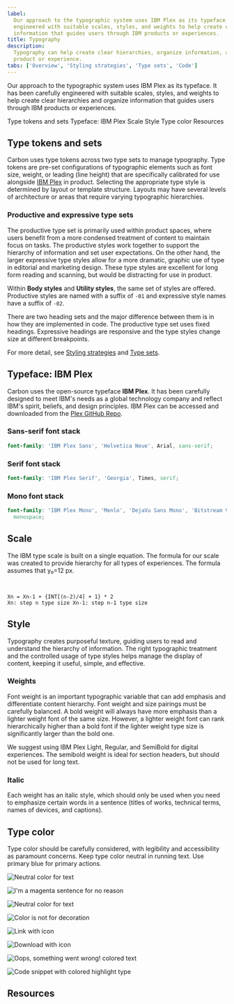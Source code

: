 ```yaml
---
label:
  Our approach to the typographic system uses IBM Plex as its typeface. It has been carefully
  engineered with suitable scales, styles, and weights to help create clear hierarchies and organize
  information that guides users through IBM products or experiences.
title: Typography
description:
  Typography can help create clear hierarchies, organize information, and guide users through a
  product or experience.
tabs: ['Overview', 'Styling strategies', 'Type sets', 'Code']
---
```


<PageDescription>

Our approach to the typographic system uses IBM Plex as its typeface. It has been carefully
engineered with suitable scales, styles, and weights to help create clear hierarchies and organize
information that guides users through IBM products or experiences.

</PageDescription>

<AnchorLinks>

<AnchorLink>Type tokens and sets</AnchorLink>
<AnchorLink>Typeface: IBM Plex</AnchorLink>
<AnchorLink>Scale</AnchorLink>
<AnchorLink>Style</AnchorLink>
<AnchorLink>Type color</AnchorLink>
<AnchorLink>Resources</AnchorLink>

</AnchorLinks>

## Type tokens and sets

Carbon uses type tokens across two type sets to manage typography. Type tokens are pre-set
configurations of typographic elements such as font size, weight, or leading (line height) that are
specifically calibrated for use alongside [IBM Plex](http://ibm.com/plex) in product. Selecting the
appropriate type style is determined by layout or template structure. Layouts may have several
levels of architecture or areas that require varying typographic hierarchies.

### Productive and expressive type sets

The productive type set is primarily used within product spaces, where users benefit from a more
condensed treatment of content to maintain focus on tasks. The productive styles work together to
support the hierarchy of information and set user expectations. On the other hand, the larger
expressive type styles allow for a more dramatic, graphic use of type in editorial and marketing
design. These type styles are excellent for long form reading and scanning, but would be distracting
for use in product.

Within **Body styles** and **Utility styles**, the same set of styles are offered. Productive styles
are named with a suffix of `-01` and expressive style names have a suffix of `-02`.

There are two heading sets and the major difference between them is in how they are implemented in
code. The productive type set uses fixed headings. Expressive headings are responsive and the type
styles change size at different breakpoints.

For more detail, see [Styling strategies](/guidelines/typography/styling-strategies/) and
[Type sets](/guidelines/typography/type-sets/).

## Typeface: IBM Plex

Carbon uses the open-source typeface **IBM Plex**. It has been carefully designed to meet IBM's
needs as a global technology company and reflect IBM's spirit, beliefs, and design principles. IBM
Plex can be accessed and downloaded from the [Plex GitHub Repo](https://github.com/ibm/plex).

<TypeWeight type="types" />

### Sans-serif font stack

```scss
font-family: 'IBM Plex Sans', 'Helvetica Neue', Arial, sans-serif;
```

### Serif font stack

```scss
font-family: 'IBM Plex Serif', 'Georgia', Times, serif;
```

### Mono font stack

```scss
font-family: 'IBM Plex Mono', 'Menlo', 'DejaVu Sans Mono', 'Bitstream Vera Sans Mono', Courier,
  monospace;
```

## Scale

The IBM type scale is built on a single equation. The formula for our scale was created to provide
hierarchy for all types of experiences. The formula assumes that y₀=12 px.

<br />

<TypeScaleTable />

```
Xn = Xn-1 + {INT[(n-2)/4] + 1} * 2
Xn: step n type size Xn-1: step n-1 type size
```

## Style

Typography creates purposeful texture, guiding users to read and understand the hierarchy of
information. The right typographic treatment and the controlled usage of type styles helps manage
the display of content, keeping it useful, simple, and effective.

### Weights

Font weight is an important typographic variable that can add emphasis and differentiate content
hierarchy. Font weight and size pairings must be carefully balanced. A bold weight will always have
more emphasis than a lighter weight font of the same size. However, a lighter weight font can rank
hierarchically higher than a bold font if the lighter weight type size is significantly larger than
the bold one.

We suggest using IBM Plex Light, Regular, and SemiBold for digital experiences. The semibold weight
is ideal for section headers, but should not be used for long text.

<TypeWeight />

### Italic

Each weight has an italic style, which should only be used when you need to emphasize certain words
in a sentence (titles of works, technical terms, names of devices, and captions).

<TypeWeight type="italic" />

## Type color

Type color should be carefully considered, with legibility and accessibility as paramount concerns.
Keep type color neutral in running text. Use primary blue for primary actions.

<DoDontRow>
<DoDont>

![Neutral color for text](/guidelines/typography/Typography_overview_Type-color-1.svg)

</DoDont>
<DoDont type="dont">

![I'm a magenta sentence for no reason](/guidelines/typography/Typography_overview_Type-color-2.svg)

</DoDont>
</DoDontRow>

<DoDontRow>
<DoDont color="dark">

![Neutral color for text](/guidelines/typography/Typography_overview_Type-color-3.svg)

</DoDont>
<DoDont type="dont" color="dark">

![Color is not for decoration](/guidelines/typography/Typography_overview_Type-color-4.svg)

</DoDont>
</DoDontRow>

<DoDontRow>
<DoDont caption="Core blue colors are used for text links and primary actions">

![Link with icon](/guidelines/typography/Typography_overview_Type-color-5.svg)

</DoDont>
<DoDont caption="Secondary actions use Gray 100 and icons">

![Download with icon](/guidelines/typography/Typography_overview_Type-color-6.svg)

</DoDont>
</DoDontRow>

<DoDontRow>
<DoDont caption="Other use cases for colored type are code snippets, warnings, alerts, etc.">

![Oops, something went wrong! colored text](/guidelines/typography/Typography_overview_Type-color-7.svg)

</DoDont>
<DoDont>

![Code snippet with colored highlight type](/guidelines/typography/Typography_overview_Type-color-8.svg)

</DoDont>
</DoDontRow>

## Resources

<Row className="resource-card-group">
<Column colMd={4} colLg={4} noGutterSm>
  <ResourceCard
    subTitle="Get the latest IBM Plex™ download on GitHub"
    href="https://github.com/ibm/plex/releases/latest"
    >

<MdxIcon name="github" />

  </ResourceCard>
</Column>
<Column colMd={4} colLg={4}  noGutterSm>
  <ResourceCard
    subTitle="Visit the IBM Plex™ website to learn more"
    href="https://www.ibm.com/plex/"
    >

  </ResourceCard>
</Column>
<Column colMd={4} colLg={4} noGutterSm>
  <ResourceCard
    subTitle="Elements package: Type"
    href="https://github.com/carbon-design-system/carbon/tree/v10/packages/type"
    >

<MdxIcon name="github" />

  </ResourceCard>
</Column>
<Column colMd={4} colLg={4}  noGutterSm>
  <ResourceCard
    subTitle="Type package preview"
    href="https://github.com/carbon-design-system/carbon/tree/v10/packages/type"
    >

<MdxIcon name="codesandbox" />

 </ResourceCard>
</Column>
</Row>
